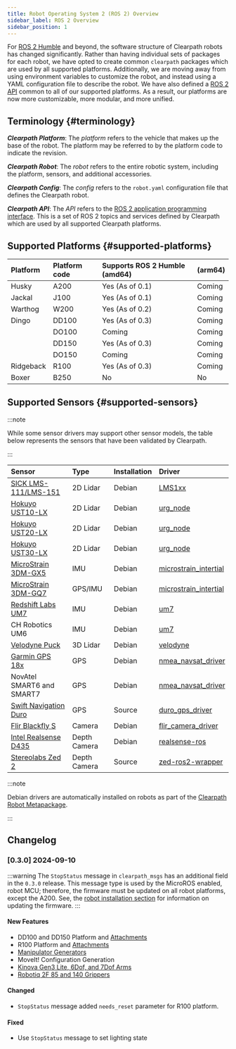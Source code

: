 ```yaml
---
title: Robot Operating System 2 (ROS 2) Overview
sidebar_label: ROS 2 Overview
sidebar_position: 1
---
```


For [ROS 2 Humble](https://docs.ros.org/en/humble/index.html) and beyond, the software structure of Clearpath
robots has changed significantly. Rather than having individual sets of packages for each robot, we have opted to
create common `clearpath` packages which are used by all supported platforms. Additionally, we are moving away from
using environment variables to customize the robot, and instead using a YAML configuration file to describe the
robot. We have also defined a [ROS 2 API](api/overview.mdx) common to all of our supported platforms. As a result,
our platforms are now more customizable, more modular, and more unified.

## Terminology {#terminology}

**_Clearpath Platform_**: The _platform_ refers to the vehicle that makes up the base of the robot. The platform
may be referred to by the platform code to indicate the revision.

**_Clearpath Robot_**: The _robot_ refers to the entire robotic system, including the platform, sensors, and additional accessories.

**_Clearpath Config_**: The _config_ refers to the `robot.yaml` configuration file that defines the Clearpath robot.

**_Clearpath API_**: The _API_ refers to the [ROS 2 application programming interface](api/overview.mdx). This is a set
of ROS 2 topics and services defined by Clearpath which are used by all supported Clearpath platforms.

## Supported Platforms {#supported-platforms}

| Platform  | Platform code | Supports ROS 2 Humble (amd64) | (arm64) |
| :-------- | :------------ | :---------------------------- | :------ |
| Husky     | A200          | Yes (As of 0.1)               | Coming  |
| Jackal    | J100          | Yes (As of 0.1)               | Coming  |
| Warthog   | W200          | Yes (As of 0.2)               | Coming  |
| Dingo     | DD100         | Yes (As of 0.3)               | Coming  |
|           | DO100         | Coming                        | Coming  |
|           | DD150         | Yes (As of 0.3)               | Coming  |
|           | DO150         | Coming                        | Coming  |
| Ridgeback | R100          | Yes (As of 0.3)               | Coming  |
| Boxer     | B250          | No                            | No      |


## Supported Sensors {#supported-sensors}

:::note

While some sensor drivers may support other sensor models, the table below represents the
sensors that have been validated by Clearpath.

:::

| Sensor                                                                               | Type         | Installation | Driver                                                                                      |
| :----------------------------------------------------------------------------------- | :----------- | :----------- | :------------------------------------------------------------------------------------------ |
| [SICK LMS-111/LMS-151](../robots/accessories/sensors/lidar_2d/sick_lms111.mdx)       | 2D Lidar     | Debian       | [LMS1xx](https://github.com/clearpathrobotics/LMS1xx)                                       |
| [Hokuyo UST10-LX](../robots/accessories/sensors/lidar_2d/hokuyo_ust10_lx.mdx)        | 2D Lidar     | Debian       | [urg_node](https://github.com/ros-drivers/urg_node)                                         |
| [Hokuyo UST20-LX](../robots/accessories/sensors/lidar_2d/hokuyo_ust20_lx.mdx)        | 2D Lidar     | Debian       | [urg_node](https://github.com/ros-drivers/urg_node)                                         |
| [Hokuyo UST30-LX](../robots/accessories/sensors/lidar_2d/hokuyo_ust30_lx.mdx)        | 2D Lidar     | Debian       | [urg_node](https://github.com/ros-drivers/urg_node)                                         |
| [MicroStrain 3DM-GX5](../robots/accessories/sensors/imu/microstrain_3dm_gx5.mdx)     | IMU          | Debian       | [microstrain_intertial](https://github.com/LORD-MicroStrain/microstrain_inertial/tree/ros2) |
| [MicroStrain 3DM-GQ7](../robots/accessories/sensors/gps/microstrain_gq7.mdx)         | GPS/IMU      | Debian       | [microstrain_intertial](https://github.com/LORD-MicroStrain/microstrain_inertial/tree/ros2) |
| [Redshift Labs UM7](../robots/accessories/sensors/imu/redshift_labs_um7.mdx)         | IMU          | Debian       | [um7](https://github.com/ros-drivers/um7/tree/ros2)                                         |
| CH Robotics UM6                                                                      | IMU          | Debian       | [um7](https://github.com/ros-drivers/um7/tree/ros2)                                         |
| [Velodyne Puck](../robots/accessories/sensors/lidar_3d/velodyne_puck.mdx)            | 3D Lidar     | Debian       | [velodyne](https://github.com/ros-drivers/velodyne/tree/ros2)                               |
| [Garmin GPS 18x](../robots/accessories/sensors/gps/garmin_gps_18x.mdx)               | GPS          | Debian       | [nmea_navsat_driver](https://github.com/ros-drivers/nmea_navsat_driver/tree/ros2)           |
| NovAtel SMART6 and SMART7                                                            | GPS          | Debian       | [nmea_navsat_driver](https://github.com/ros-drivers/nmea_navsat_driver/tree/ros2)           |
| [Swift Navigation Duro](../robots/accessories/sensors/gps/swift_navigation_duro.mdx) | GPS          | Source       | [duro_gps_driver](https://github.com/szenergy/duro_gps_driver/tree/ros2-humble)             |
| [Flir Blackfly S](../robots/accessories/sensors/cameras/flir_blackfly_s.mdx)         | Camera       | Debian       | [flir_camera_driver](https://github.com/ros-drivers/flir_camera_driver/tree/humble-devel)   |
| [Intel Realsense D435](../robots/accessories/sensors/cameras/realsense_d435.mdx)     | Depth Camera | Debian       | [realsense-ros](https://github.com/IntelRealSense/realsense-ros/tree/ros2-development)      |
| [Stereolabs Zed 2](../robots/accessories/sensors/cameras/stereolabs_zed_2.mdx)       | Depth Camera | Source       | [zed-ros2-wrapper](https://github.com/stereolabs/zed-ros2-wrapper.git)                      |

:::note

Debian drivers are automatically installed on robots as part of the
[Clearpath Robot Metapackage](../ros/installation/robot.mdx#clearpath-robot-metapackage).

:::

## Changelog

### [0.3.0] 2024-09-10
:::warning
The `StopStatus` message in `clearpath_msgs` has an additional field in the `0.3.0` release. This message type is used by the MicroROS enabled, robot MCU; therefore, the firmware must be updated on all robot platforms, except the A200. See, the [robot installation section](./installation/robot.mdx#firmware-update) for information on updating the firmware.
:::
#### New Features
 - DD100 and DD150 Platform and [Attachments](./config/yaml/platform/attachments/dx1X0.mdx)
 - R100 Platform and [Attachments](./config/yaml/platform/attachments/r100.mdx)
 - [Manipulator Generators](./config/generators.mdx#manipulation-generation)
 - MoveIt! Configuration Generation
 - [Kinova Gen3 Lite, 6Dof, and 7Dof Arms](./config/yaml/manipulators.mdx#kinova-arms)
 - [Robotiq 2F 85 and 140 Grippers](./config/yaml/manipulators.mdx#robotiq-grippers)

#### Changed
 - `StopStatus` message added `needs_reset` parameter for R100 platform.

#### Fixed
 - Use `StopStatus` message to set lighting state
